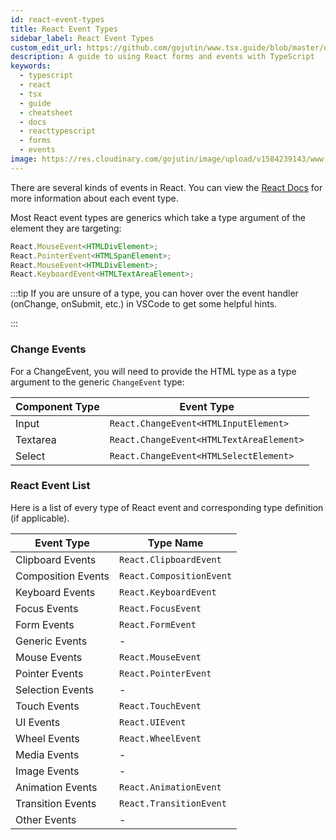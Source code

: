 ```yaml
---
id: react-event-types
title: React Event Types
sidebar_label: React Event Types
custom_edit_url: https://github.com/gojutin/www.tsx.guide/blob/master/docs/forms-and-events/react-event-types.mdx
description: A guide to using React forms and events with TypeScript
keywords:
  - typescript
  - react
  - tsx
  - guide
  - cheatsheet
  - docs
  - reacttypescript
  - forms
  - events
image: https://res.cloudinary.com/gojutin/image/upload/v1584239143/www.tsx.guide/tsx-guide-logo.png
---
```



There are several kinds of events in React. You can view the [React Docs](https://reactjs.org/docs/events.html) for more information about each event type.

Most React event types are generics which take a type argument of the element they are targeting:

```ts
React.MouseEvent<HTMLDivElement>;
React.PointerEvent<HTMLSpanElement>;
React.MouseEvent<HTMLDivElement>;
React.KeyboardEvent<HTMLTextAreaElement>;
```

:::tip
If you are unsure of a type, you can hover over the event handler (onChange, onSubmit, etc.) in VSCode to get some helpful hints.

<CodeGif src="https://res.cloudinary.com/gojutin/image/upload/v1584816385/www.tsx.guide/react-events-hover.gif" />

:::

### Change Events

For a ChangeEvent, you will need to provide the HTML type as a type argument to the generic `ChangeEvent` type:

| Component Type | Event Type                               |
| -------------- | ---------------------------------------- |
| Input          | `React.ChangeEvent<HTMLInputElement>`    |
| Textarea       | `React.ChangeEvent<HTMLTextAreaElement>` |
| Select         | `React.ChangeEvent<HTMLSelectElement>`   |

### React Event List

Here is a list of every type of React event and corresponding type definition (if applicable).

| Event Type         | Type Name                |
| ------------------ | ------------------------ |
| Clipboard Events   | `React.ClipboardEvent`   |
| Composition Events | `React.CompositionEvent` |
| Keyboard Events    | `React.KeyboardEvent`    |
| Focus Events       | `React.FocusEvent`       |
| Form Events        | `React.FormEvent`        |
| Generic Events     | -                        |
| Mouse Events       | `React.MouseEvent`       |
| Pointer Events     | `React.PointerEvent`     |
| Selection Events   | -                        |
| Touch Events       | `React.TouchEvent`       |
| UI Events          | `React.UIEvent`          |
| Wheel Events       | `React.WheelEvent`       |
| Media Events       | -                        |
| Image Events       | -                        |
| Animation Events   | `React.AnimationEvent`   |
| Transition Events  | `React.TransitionEvent`  |
| Other Events       | -                        |
